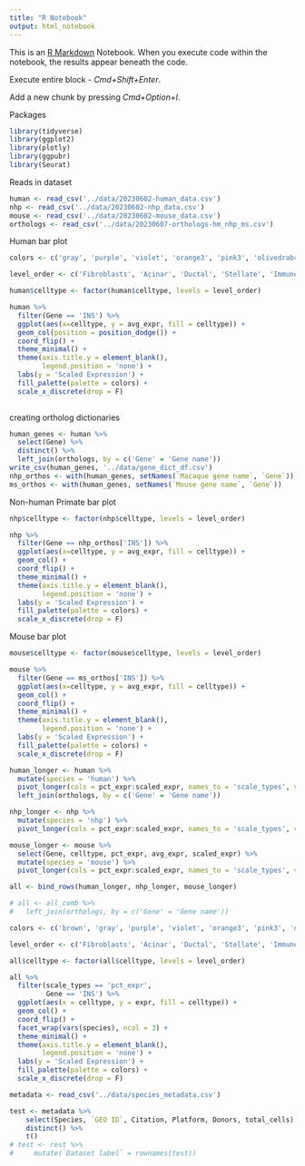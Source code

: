 ```yaml
---
title: "R Notebook"
output: html_notebook
---
```


This is an [R Markdown](http://rmarkdown.rstudio.com) Notebook. When you execute code within the notebook, the results appear beneath the code. 

Execute entire block - *Cmd+Shift+Enter*. \

Add a new chunk by pressing *Cmd+Option+I*.

Packages
```r
library(tidyverse)
library(ggplot2)
library(plotly)
library(ggpubr)
library(Seurat)
```
Reads in dataset
```r
human <- read_csv('../data/20230602-human_data.csv')
nhp <- read_csv('../data/20230602-nhp_data.csv')
mouse <- read_csv('../data/20230602-mouse_data.csv')
orthologs <- read_csv('../data/20230607-orthologs-hm_nhp_ms.csv')
```
Human bar plot
```r
colors <- c('gray', 'purple', 'violet', 'orange3', 'pink3', 'olivedrab4', 'plum4', 'blue', 'green', 'red')

level_order <- c('Fibroblasts', 'Acinar', 'Ductal', 'Stellate', 'Immune', 'Endothelial', 'Gamma', 'Epsilon', 'Delta', 'Beta', 'Alpha')

human$celltype <- factor(human$celltype, levels = level_order)

human %>% 
  filter(Gene == 'INS') %>% 
  ggplot(aes(x=celltype, y = avg_expr, fill = celltype)) + 
  geom_col(position = position_dodge()) +
  coord_flip() +
  theme_minimal() +
  theme(axis.title.y = element_blank(),
        legend.position = 'none') +
  labs(y = 'Scaled Expression') +
  fill_palette(palette = colors) +
  scale_x_discrete(drop = F)
  
```

creating ortholog dictionaries
```r
human_genes <- human %>% 
  select(Gene) %>% 
  distinct() %>% 
  left_join(orthologs, by = c('Gene' = 'Gene name'))
write_csv(human_genes, '../data/gene_dict_df.csv')
nhp_orthos <- with(human_genes, setNames(`Macaque gene name`, `Gene`))
ms_orthos <- with(human_genes, setNames(`Mouse gene name`, `Gene`))
```
Non-human Primate bar plot
```r
nhp$celltype <- factor(nhp$celltype, levels = level_order)

nhp %>% 
  filter(Gene == nhp_orthos['INS']) %>% 
  ggplot(aes(x=celltype, y = avg_expr, fill = celltype)) + 
  geom_col() +
  coord_flip() +
  theme_minimal() +
  theme(axis.title.y = element_blank(),
        legend.position = 'none') +
  labs(y = 'Scaled Expression') +
  fill_palette(palette = colors) +
  scale_x_discrete(drop = F)
```
Mouse bar plot
```r
mouse$celltype <- factor(mouse$celltype, levels = level_order)

mouse %>% 
  filter(Gene == ms_orthos['INS']) %>% 
  ggplot(aes(x=celltype, y = avg_expr, fill = celltype)) + 
  geom_col() +
  coord_flip() +
  theme_minimal() +
  theme(axis.title.y = element_blank(),
        legend.position = 'none') +
  labs(y = 'Scaled Expression') +
  fill_palette(palette = colors) +
  scale_x_discrete(drop = F)
```

```r
human_longer <- human %>% 
  mutate(species = 'human') %>% 
  pivot_longer(cols = pct_expr:scaled_expr, names_to = 'scale_types', values_to = 'expr') %>% 
  left_join(orthologs, by = c('Gene' = 'Gene name')) 

nhp_longer <- nhp %>% 
  mutate(species = 'nhp') %>% 
  pivot_longer(cols = pct_expr:scaled_expr, names_to = 'scale_types', values_to = 'expr')

mouse_longer <- mouse %>% 
  select(Gene, celltype, pct_expr, avg_expr, scaled_expr) %>% 
  mutate(species = 'mouse') %>% 
  pivot_longer(cols = pct_expr:scaled_expr, names_to = 'scale_types', values_to = 'expr')

all <- bind_rows(human_longer, nhp_longer, mouse_longer)

# all <- all_comb %>% 
#   left_join(orthologs, by = c('Gene' = 'Gene name'))
```

```r
colors <- c('brown', 'gray', 'purple', 'violet', 'orange3', 'pink3', 'olivedrab4', 'plum4', 'blue', 'green', 'red')

level_order <- c('Fibroblasts', 'Acinar', 'Ductal', 'Stellate', 'Immune', 'Endothelial', 'Gamma', 'Epsilon', 'Delta', 'Beta', 'Alpha')

all$celltype <- factor(all$celltype, levels = level_order)

all %>% 
  filter(scale_types == 'pct_expr',
         Gene == 'INS') %>% 
  ggplot(aes(x = celltype, y = expr, fill = celltype)) +
  geom_col() +
  coord_flip() + 
  facet_wrap(vars(species), ncol = 3) +
  theme_minimal() +
  theme(axis.title.y = element_blank(),
        legend.position = 'none') +
  labs(y = 'Scaled Expression') +
  fill_palette(palette = colors) +
  scale_x_discrete(drop = F)

```

```r
metadata <- read_csv('../data/species_metadata.csv')

test <- metadata %>% 
    select(Species, `GEO ID`, Citation, Platform, Donors, total_cells) %>% 
    distinct() %>% 
    t() 
# test <- rest %>% 
#     mutate(`Dataset label` = rownames(test))
    

```



